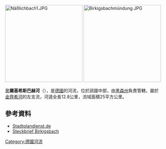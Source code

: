 {{No footnotes|time=2020-08-23T06:54:39+00:00}}
{{Coord|50|10|58.29|N|9|5|24.88|E|display=title}}
[[Image:Näßlichbach1.JPG|250px]]
[[Image:Birkigsbachmündung.JPG|250px]]

'''比爾基希斯巴赫河'''（{{lang-de|Birkigsbach}}），是[[德國|德國]]的河流，位於該國中部，由[[黑森州|黑森州]]負責管轄，屬於[[金齊希河_(美因河支流)|金齊希河]]的左支流，河道全長12.8公里，流域面積25平方公里。

==參考資料==
* [http://www.stadtplandienst.de/ Stadtplandienst.de] {{Wayback|url=http://www.stadtplandienst.de/ |date=20110827140033 }}
*[http://wrrl.hessen.de/ergebnis_massnahmenprogramm_ow.php?MS_CD_RW=DEHE_247858.1 Steckbrief Birkigsbach]{{Dead link}}

{{Germany-geo-stub}}
[[Category:德國河流|Category:德國河流]]